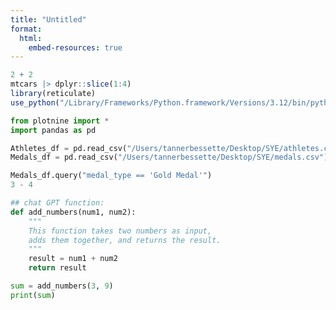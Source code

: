 ---
title: "Untitled"
format: 
  html:
    embed-resources: true
---


```{r}
2 + 2
mtcars |> dplyr::slice(1:4)
library(reticulate)
use_python("/Library/Frameworks/Python.framework/Versions/3.12/bin/python3", required = TRUE)
```

```{python}
from plotnine import *
import pandas as pd

Athletes_df = pd.read_csv("/Users/tannerbessette/Desktop/SYE/athletes.csv")
Medals_df = pd.read_csv("/Users/tannerbessette/Desktop/SYE/medals.csv")

Medals_df.query("medal_type == 'Gold Medal'")
3 - 4

## chat GPT function:
def add_numbers(num1, num2):
    """
    This function takes two numbers as input,
    adds them together, and returns the result.
    """
    result = num1 + num2
    return result

sum = add_numbers(3, 9)
print(sum)
```